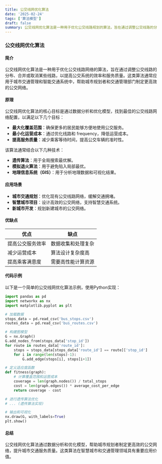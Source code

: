 ```yaml
---
title: 公交线网优化算法
date: '2025-02-24'
tags: ['算法模型']
draft: false
summary: 公交线网优化算法是一种用于优化公交线路规划的算法，旨在通过调整公交线路的分布和 frequency，以提高公交系统的效率和服务质量。
---
```


### 公交线网优化算法

#### 简介

公交线网优化算法是一种用于优化公交线路网络的算法，旨在通过调整公交线路的分布、合并或取消某些线路，以提高公交系统的效率和服务质量。这类算法通常应用于城市交通管理和智能交通系统中，帮助城市规划者和交通管理部门制定更高效的公交网络。

#### 原理

公交线网优化算法的核心目标是通过数据分析和优化模型，找到最佳的公交线路网络配置，以满足以下几个目标：

- **最大化覆盖范围**：确保更多的居民能够方便地使用公交服务。
- **最小化运营成本**：通过优化线路和 frequency，降低运营成本。
- **提高服务质量**：减少乘客等待时间，提高公交车辆的准时性。

该算法通常结合以下几种技术：

- **遗传算法**：用于全局搜索最优解。
- **模拟退火算法**：用于避免陷入局部最优。
- **地理信息系统（GIS）**：用于分析地理数据和可视化结果。

#### 应用场景

- **城市交通规划**：优化现有公交线路网络，缓解交通拥堵。
- **智慧城市项目**：设计高效的公交网络，支持智慧交通系统。
- **新城市开发**：规划新建城市的公交网络。

#### 优缺点

| 优点             | 缺点               |
| ---------------- | ------------------ |
| 提高公交服务效率 | 数据收集和处理复杂 |
| 减少运营成本     | 算法设计复杂度高   |
| 提高乘客满意度   | 需要高性能计算资源 |

#### 代码示例

以下是一个简单的公交线网优化算法示例，使用Python实现：

```python
import pandas as pd
import networkx as nx
import matplotlib.pyplot as plt

# 加载数据
stops_data = pd.read_csv('bus_stops.csv')
routes_data = pd.read_csv('bus_routes.csv')

# 构建图模型
G = nx.Graph()
G.add_nodes_from(stops_data['stop_id'])
for route in routes_data['route_id']:
    stops = stops_data[stops_data['route_id'] == route]['stop_id']
    for i in range(len(stops)-1):
        G.add_edge(stops[i], stops[i+1])

# 定义适应度函数
def fitness(graph):
    # 计算覆盖范围和运营成本
    coverage = len(graph.nodes()) / total_stops
    cost = len(graph.edges()) * average_cost_per_edge
    return coverage - cost

# 进行遗传算法优化
# ... (遗传算法实现)

# 输出和可视化
nx.draw(G, with_labels=True)
plt.show()
```

#### 总结

公交线网优化算法通过数据分析和优化模型，帮助城市规划者制定更高效的公交网络，提升城市交通服务质量。这类算法在智慧城市和交通管理领域具有重要应用价值。
